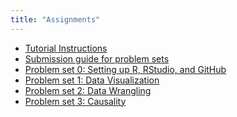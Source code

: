 ```yaml
---
title: "Assignments"
---
```


- [Tutorial Instructions](/assignments/tutorials.qmd)
- [Submission guide for problem sets](/assignments/problem-sets.html)
- [Problem set 0: Setting up R, RStudio, and GitHub](/assignments/00-problem-set.html)
- [Problem set 1: Data Visualization](/assignments/01_hw_data_viz.qmd) 
- [Problem set 2: Data Wrangling](/assignments/02_hw_data_wrangling.qmd) 
- [Problem set 3: Causality](/assignments/03_hw_causality.qmd) 
